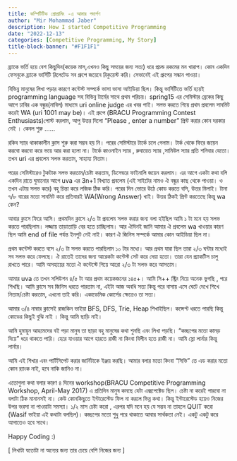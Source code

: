 ```yaml
---
title: কম্পিটিটিভ প্রোগ্রামিং -এ আমার পদার্পণ
author: "Mir Mohammad Jaber"
description: How I started Competitive Programming
date: "2022-12-13"
categories: [Competitive Programming, My Story]
title-block-banner: "#F1F1F1"
---
```

ব্র্যাকে ভর্তি হয়ে বেশ কিছুদিন(কয়েক মাস,এখনও কিছু সময়ের জন্য সত্য) ধরে প্রচন্ড রকমের মন খারাপ। কোন একদিন ফেসবুকে ব্র্যাকে ভার্সিটি রিলেটেড সব গ্রুপে জয়েনে রিকুয়েস্ট করি। সেভাবেই এই গ্রুপের সন্ধান পাওয়া।

বিভিন্ন মানুষের লিখা পড়ার কারণে কন্টেস্ট সম্পর্কে ভাসা ভাসা আইডিয়া ছিল। কিন্তু ভার্সিটিতে ভর্তি হয়েই programming language সহ বিভিন্ন টার্মের সাথে প্রথম পরিচয়।
spring15 এর সেমিস্টার ব্রেকের কিছু আগে ঢাবির এক বন্ধুর(নাবিল) মাধ্যমে uri online judge এর খবর পাই। সলভ করতে গিয়ে প্রথম প্রবলেম সাবমিট করেই WA (uri 1001 may be)। এই গ্রুপে (BRACU Programming Contest Enthusiasts)পোস্ট করলাম, আপু উত্তর দিলো "Please , enter a number" প্রিন্ট করার কোন দরকার নেই । কেবল শুরু ......

রকিব স্যার থাকাকালীন ক্লাস শুরু করা সম্ভব হয় নি। পরের সেমিস্টারে টার্কে চলে গেলাম। টার্ক থেকে ফিরে জয়েন করবো করবো করে ভয়ে আর করা হলো না। টার্কে কাওনাইন স্যার , রুবায়েত স্যার ,সামিউল স্যার প্রতি শনিবার যেতো। তখন uri এর প্রবলেম সলভ করতাম, সাহায্য নিতাম।

পরের সেমিস্টারেও টুকটাক সলভ করতাম/চেষ্টা করতাম, ডিসেম্বরে ফাইনালি জয়েন করলাম।
এর আগে একটা কথা বলি একদিন রাতে ঘুমানোর আগে uva এর 3n+1 বিখ্যাত প্রবলেম (এই সাইটের নামও ঐ বন্ধুর কাছ থেকে পাওয়া। ও তখন এটায় সলভ করে) বহু চিন্তা করে লজিক ঠিক করি। পরের দিন ভোরে উঠে কোড করতে বসি, উত্তর মিলাই। টানা ৭/৮ বারের মতো সাবমিট করে প্রতিবারই WA(Wrong Answer) খাই। উত্তর ঠিকই প্রিন্ট করতেছে কিন্তু wa কেন?

আবার ক্লাসে ফিরে আসি। প্রথমদিন ক্লাসে ২/৩ টা প্রবলেম সলভ করার জন্য বলা হইছিল আমি ১ টা মনে হয় সলভ করতে পারছিলাম। লজ্জায় তাড়াতাড়ি বের হতে চাচ্ছিলাম। আর ঐদিনই জানি আমার ঐ প্রবলেম wa খাওয়ার কারণ ছিল আমি end of file পর্যন্ত ইনপুট নেই নাই। কারণ ঐ জিনিস সম্পর্কে আমার কোন আইডিয়া ছিল না।

প্রথম কন্টেস্ট করতে বসে ২/৩ টা সলভ করতে পারছিলাম ১০ টার মধ্যে। আর প্রথম যারা ছিল তারা ২/৩ ঘন্টার মধ্যেই সব সলভ করে ফেলছে। ঐ রাতেই তাদের জন্য আরেকটা কন্টেস্ট সেট করে দেয়া হতো। তারা যেন প্র্যাকটিস চালু রাখতে পারে। আমি অসহায়ের মতো ঐ কন্টেস্টে গিয়ে আরো ২/৩ টা সলভ করে আসতাম।

আমার uva তে তখন সলিউশন ৪/৫ টা আর প্রথম কয়েকজনের ১৪৫+। আমি সি++ স্ট্রিং নিয়ে অনেক ভুগছি , পরে শিখছি। আমি ক্লাসে সব জিনিস ধরতে পারতাম না, এইটা আজ অবধি সত্য কিন্তু পরে বাসায় এসে ঘেটে দেখে শিখে নিতাম/চেষ্টা করতাম, এখনো তাই করি। একাডেমিক কোর্সের ক্ষেত্রেও তা সত্য।

আমার ৩/৪ নাম্বার ক্লাসেই রাজকিন ভাইয়া BFS, DFS, Trie, Heap শিখাইছিল। কন্সেপ্ট ধরতে পারছি কিন্তু কোডের কিছুই বুঝি নাই । কিন্তু আমি ছাড়ি নাই।

আমি হুমায়ুন আহমেদের বই পড়া মানুষ তা ছাড়া বহু মানুষের কথা শুনছি এবং লিখা পড়ছি। "কচ্ছপের মতো কামড় দিয়ে" ধরে থাকতে পারি। হেরে যাওয়ার আগে হারতে রাজী না কিংবা বিলীন হতে রাজী না। আমি স্লো লার্নার কিন্তু লার্নার।

আমি এই শিখার এবং পার্টিসিপেট করার জার্নিটাকে ইঞ্জয় করছি। আমার বলার মতো কিংবা "সিভি" তে এড করার মতো কোন র‍্যাংক নাই, হবে নাকি জানিও না।

এতোগুলা কথা বলার কারণ ৪ দিনের workshop(BRACU Competitive Programming Workshop, April-May 2017) এ প্রতিদিন মানুষ কমছে যেটা এক্সপেক্টেড ছিল। চেষ্টা না করেই পারবো না বলাটা ঠিক মানানসই না। কেউ কোনকিছুতে ইন্টারেস্টেড ফিল না করলে ভিন্ন কথা। কিন্তু ইন্টারেস্টেড হয়েও নিজের উপর ভরসা না পাওয়াটা সমস্যা। ১/২ মাস চেষ্টা করো , এরপর যদি মনে হয় যে সম্ভব না তাহলে QUIT করো (Wasif ভাইয়া এই কথাটা বলছিল)। কচ্ছপের মতো শুধু পরে থাকাতে আবার সার্থকতা নেই। একটু একটু করে আগাতেও হবে সাথে।

Happy Coding :) 

[ লিখাটা যতোটা না অন্যের জন্য তার চেয়ে বেশি নিজের জন্য ]